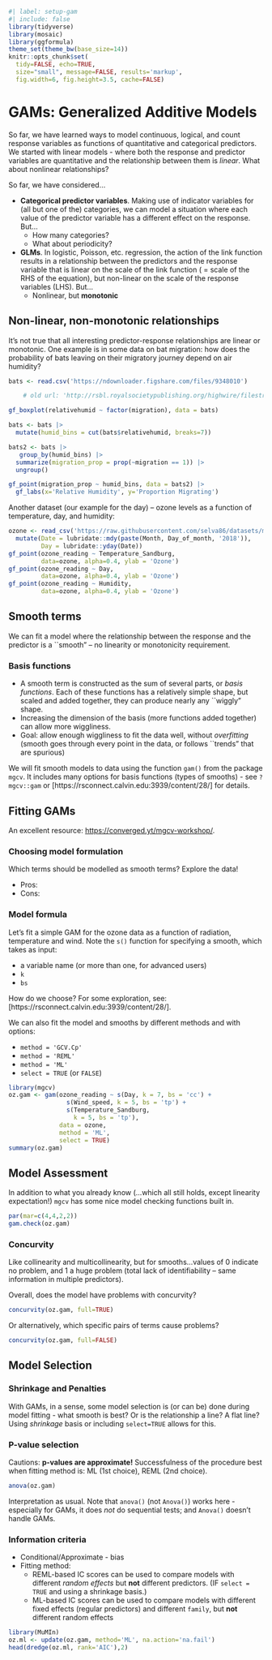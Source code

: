 ```r
#| label: setup-gam
#| include: false
library(tidyverse)
library(mosaic) 
library(ggformula)
theme_set(theme_bw(base_size=14))
knitr::opts_chunk$set(
  tidy=FALSE, echo=TRUE, 
  size="small", message=FALSE, results='markup',
  fig.width=6, fig.height=3.5, cache=FALSE)
```

# GAMs: Generalized Additive Models

So far, we have learned ways to model continuous, logical, and count
response variables as functions of quantitative and categorical
predictors. We started with linear models - where both the response and
predictor variables are quantitative and the relationship between them
is *linear*. What about nonlinear relationships?

So far, we have considered...

-   **Categorical predictor variables**. Making use of indicator
    variables for (all but one of the) categories, we can model a
    situation where each value of the predictor variable has a different
    effect on the response. But...
    -   How many categories?
    -   What about periodicity?
-   **GLMs**. In logistic, Poisson, etc. regression, the action of the
    link function results in a relationship between the predictors and
    the response variable that is linear on the scale of the link
    function ( = scale of the RHS of the equation), but non-linear on
    the scale of the response variables (LHS). But...
    -   Nonlinear, but **monotonic**

## Non-linear, non-monotonic relationships

It's not true that all interesting predictor-response relationships are
linear or monotonic. One example is in some data on bat migration: how
does the probability of bats leaving on their migratory journey depend
on air humidity?

```r
bats <- read.csv('https://ndownloader.figshare.com/files/9348010')
```

```r
    # old url: 'http://rsbl.royalsocietypublishing.org/highwire/filestream/33982/field_highwire_adjunct_files/2/rsbl20170395supp3.csv')
```

```r
gf_boxplot(relativehumid ~ factor(migration), data = bats)

bats <- bats |>
  mutate(humid_bins = cut(bats$relativehumid, breaks=7))

bats2 <- bats |>
   group_by(humid_bins) |>
  summarize(migration_prop = prop(~migration == 1)) |>
  ungroup()

gf_point(migration_prop ~ humid_bins, data = bats2) |> 
  gf_labs(x='Relative Humidity', y='Proportion Migrating')
```

Another dataset (our example for the day) -- ozone levels as a function
of temperature, day, and humidity:

```r
ozone <- read_csv('https://raw.githubusercontent.com/selva86/datasets/master/ozone.csv') |>
  mutate(Date = lubridate::mdy(paste(Month, Day_of_month, '2018')),
         Day = lubridate::yday(Date))
gf_point(ozone_reading ~ Temperature_Sandburg, 
         data=ozone, alpha=0.4, ylab = 'Ozone')
gf_point(ozone_reading ~ Day, 
         data=ozone, alpha=0.4, ylab = 'Ozone')
gf_point(ozone_reading ~ Humidity, 
         data=ozone, alpha=0.4, ylab = 'Ozone')
```

## Smooth terms

We can fit a model where the relationship between the response and the
predictor is a \`\`smooth" -- no linearity or monotonicity requirement.

### Basis functions

-   A smooth term is constructed as the sum of several parts, or *basis
    functions*. Each of these functions has a relatively simple shape,
    but scaled and added together, they can produce nearly any
    \`\`wiggly" shape.
-   Increasing the dimension of the basis (more functions added
    together) can allow more wiggliness.
-   Goal: allow enough wiggliness to fit the data well, without
    *overfitting* (smooth goes through every point in the data, or
    follows \`\`trends" that are spurious)

We will fit smooth models to data using the function `gam()` from the
package `mgcv`. It includes many options for basis functions (types of
smooths) - see `?mgcv::gam` or
\[https://rsconnect.calvin.edu:3939/content/28/\] for details.

## Fitting GAMs

An excellent resource: <https://converged.yt/mgcv-workshop/>.

### Choosing model formulation

Which terms should be modelled as smooth terms? Explore the data!

-   Pros:
-   Cons:

### Model formula

Let's fit a simple GAM for the ozone data as a function of radiation,
temperature and wind. Note the `s()` function for specifying a smooth,
which takes as input:

-   a variable name (or more than one, for advanced users)
-   `k`
-   `bs`

How do we choose? For some exploration, see:
\[https://rsconnect.calvin.edu:3939/content/28/\].

We can also fit the model and smooths by different methods and with
options:

-   `method = 'GCV.Cp'`
-   `method = 'REML'`
-   `method = 'ML'`
-   `select = TRUE` (or `FALSE`)

```r
library(mgcv)
oz.gam <- gam(ozone_reading ~ s(Day, k = 7, bs = 'cc') +
                s(Wind_speed, k = 5, bs = 'tp') +
                s(Temperature_Sandburg, 
                  k = 5, bs = 'tp'),
              data = ozone,
              method = 'ML', 
              select = TRUE)
summary(oz.gam)
```

## Model Assessment

In addition to what you already know (...which all still holds, except
linearity expectation!) `mgcv` has some nice model checking functions
built in.

```r
par(mar=c(4,4,2,2))
gam.check(oz.gam)
```

### Concurvity

Like collinearity and multicollinearity, but for smooths...values of 0
indicate no problem, and 1 a huge problem (total lack of identifiability
-- same information in multiple predictors).

Overall, does the model have problems with concurvity?

```r
concurvity(oz.gam, full=TRUE)
```

Or alternatively, which specific pairs of terms cause problems?

```r
concurvity(oz.gam, full=FALSE)
```

## Model Selection

### Shrinkage and Penalties

With GAMs, in a sense, some model selection is (or can be) done during
model fitting - what smooth is best? Or is the relationship a line? A
flat line? Using *shrinkage* basis or including `select=TRUE` allows for
this.

### P-value selection

Cautions: **p-values are approximate!** Successfulness of the procedure
best when fitting method is: ML (1st choice), REML (2nd choice).

```r
anova(oz.gam)
```

Interpretation as usual. Note that `anova()` (not `Anova()`) works
here - especially for GAMs, it does *not* do sequential tests; and
`Anova()` doesn't handle GAMs.

### Information criteria

-   Conditional/Approximate - bias
-   Fitting method:
    -   REML-based IC scores can be used to compare models with
        different *random effects* but **not** different predictors. (IF
        `select = TRUE` and using a shrinkage basis.)
    -   ML-based IC scores can be used to compare models with different
        fixed effects (regular predictors) and different `family`, but
        **not** different random effects

```r
library(MuMIn)
oz.ml <- update(oz.gam, method='ML', na.action='na.fail')
head(dredge(oz.ml, rank='AIC'),2)
```
